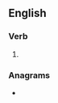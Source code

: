 ==English==

===Verb===
{{head|en|verb form}}

# {{en-past of|reprocess}}

===Anagrams===
* {{anagrams|en|a=cdeeeoprrss|corepressed|predecessor}}